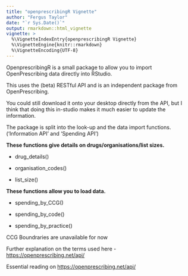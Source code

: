 ```yaml
---
title: "openprescribingR Vignette"
author: "Fergus Taylor"
date: "`r Sys.Date()`"
output: rmarkdown::html_vignette
vignette: >
  %\VignetteIndexEntry{openprescribingR Vignette}
  %\VignetteEngine{knitr::rmarkdown}
  %\VignetteEncoding{UTF-8}
---
```


OpenprescribingR is a small package to allow you to import OpenPrescribing data directly into RStudio.

This uses the (beta) RESTful API and is an independent package from OpenPrescribing.

You could still download it onto your desktop directly from the API, but I think that doing this in-studio makes it much easier to update the information.

The package is split into the look-up and the data import functions.
('Information API' and 'Spending API')

__These functions give details on drugs/organisations/list sizes.__

 *  drug_details()

 *  organisation_codes()
 
 *  list_size()

__These functions allow you to load data.__

 *  spending_by_CCG()

 *  spending_by_code()

 *  spending_by_practice()

CCG Boundraries are unavailable for now

Further explanation on the terms used here - [https://openprescribing.net/api/](https://openprescribing.net/api/)

Essential reading on [https://openprescribing.net/api/](https://openprescribing.net/caution/)
